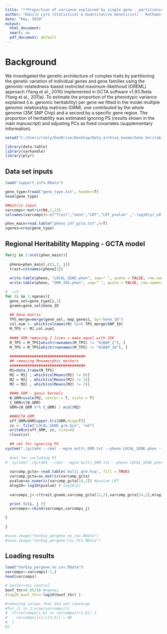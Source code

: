 ---
title: "**Proportion of variance explained by single gene - partitioning the genomic heritability**"
author: "Danilo Lyra (Statistical & Quantitative Geneticist) - Rothamsted Research - CAS"
date: "May, 2020"
output:
  html_document:
  smart: no
  pdf_document: default
---

# Background
We investigated the genetic architecture of complex traits by partitioning the genetic variation of individual genes and gene families using the genomic-relatedness-based restricted maximum-likelihood (GREML) approach (Yang et al., 2010) implemented in GCTA software v1.93.1beta (Yang et al., 2011a). To estimate the proportion of the phenotypic variance explained (i.e. genomic heritability) per gene we fitted in the model multiple genomic relationship matrices (GRM), one contributed by the whole genome (35K SNP Chip) and a second by a specific gene region. The proportion of heritability was estimated ignoring PS (results shown in the main manuscript) and adjusting PCs as fixed covariates (supplementary information).


```{r packages, echo=T, message=FALSE, results=FALSE, warning = FALSE}
setwd("C:/Users/rnaly/OneDrive/Desktop/Data_archive_exome/Gene_heritability")

library(data.table)
library(varhandle)
library(plyr)

```

## Data set inputs

```{r Data input, echo=T}

load("support_info.RData")

gene_type=fread("gene_type.txt", header=T)
head(gene_type)

##matrix input
varcomps<-matrix(NA,1,13)
colnames(varcomps)<-c("Trait","Gene","LRT","LRT_pvalue" ,"-log10(p)_LRT","V(G1)","V(G2)","V(e)","V(p)","V(G1)/Vp","V(G2)/Vp","SE_V(G1)/Vp","SE_V(G2)/Vp")

phen_main=read.table("pheno_147_gcta.txt",h=T)
ngenes=nrow(gene_type)

```

## Regional Heritability Mapping - GCTA model

```{r GCTA, echo=T, message=FALSE, results=FALSE, warning = FALSE}

for(j in 3:ncol(phen_main)){
  
  pheno=phen_main[,c(1,2, j)]
  trait=colnames(pheno[3])
  
  write.table(pheno, "LOCAL_GENE.phen", sep=" ", quote = FALSE, row.names=F, col.names=F)
  write.table(pheno, "GRM_35K.phen", sep=" ", quote = FALSE, row.names=F, col.names=F)

#  i=5
for (i in 1:ngenes){
  gene_sel=gene_type[i,2]
  gname=gene_sel$Gene_ID
  
  ## Gene matrix
  TPS_merge=merge(gene_sel, map_genes1, by="Gene_ID")
  col.num <- which(colnames(M) %in% TPS_merge$SNP_ID)
  M_TPS <- M[,col.num]
 
  #### GRM removing 2 lines = make equal with 35K
  M_TPS = M_TPS[which(rownames(M_TPS) != "HiBAP_2"), ]
  M_TPS = M_TPS[which(rownames(M_TPS) != "HiBAP_30"), ]
  
  ##################################
  ## removing Monomorphic markers
  ##################################
  M1=data.frame(M_TPS)
  M2 = M1[ , which(colMeans(M1) != 0)]
  M2 = M2[ , which(colMeans(M2) != 1)]
  M2 = M2[ , which(colMeans(M2) != 2)]
  
  #### GRM - genic kernels
  W_GRM=scale(M2, center = T, scale = T)
  t_GRM=t(W_GRM)
  GRM=(W_GRM %*% t_GRM) / ncol(M2)

  ###GCTA_GRM
  off_GRM=GRM[upper.tri(GRM,diag=T)]
  zz <- file("LOCAL_GENE.grm.bin", "wb")
  writeBin(off_GRM, zz, size=4)
  close(zz)
  
  ## set for ignoring PS
system("./gcta64 --reml --mgrm multi_GRM.txt --pheno LOCAL_GENE.phen --reml-lrt 2 --reml-maxit 200 --out multi_grm", intern=F, wait=T,invisible = F)
  
  #set for including PS
#  system("./gcta64 --reml --mgrm multi_GRM.txt --pheno LOCAL_GENE.phen --reml-lrt 2 --reml-maxit 200 --qcovar PCcov.qcovar --out multi_grm", intern=F, wait=T,invisible = F)
  
  varcomp_gcta<-read.table('multi_grm.hsq', fill = TRUE)
  varcomp_gcta=as.matrix(varcomp_gcta)
  pvalue=as.numeric(varcomp_gcta[14,2]) #pvalue LRT
  mlog10=-log10(pvalue) #-log10(p)
  
  varcomps_j<-c(trait,gname,varcomp_gcta[12,2],varcomp_gcta[14,2],mlog10,varcomp_gcta[2,2],varcomp_gcta[3,2],varcomp_gcta[4,2],varcomp_gcta[5,2],varcomp_gcta[6,2],varcomp_gcta[7,2],varcomp_gcta[6,3],varcomp_gcta[7,3])
  
  print (c(i, j ))
  varcomps<-rbind(varcomps,varcomps_j)

}
  
}

#save.image("VarExp_pergene_no_cov.RData")
#save.image("VarExp_pergene_Cov_PCs.RData")

```

## Loading results

```{r results, echo=T}
load("VarExp_pergene_no_cov.RData")
varcomps<-varcomps[-1,]
head(varcomps)

# bonferroni control
bonf_thr=0.05/38 #ngenes
(log10_bonf_thr=-log10(bonf_thr) )

#removing values that did not converge 
#for (i in 1:nrow(varcomps)){
#  if(varcomps[i,6] == varcomps[i+1,6]) {
#    varcomps[i+1,c(3:5)] = NA
#  }
#}


```
